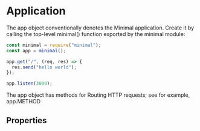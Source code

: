 # Application

The app object conventionally denotes the Minimal application. Create it by calling the top-level minimal() function exported by the minimal module:

```js filename="app.js" {2} copy
const minimal = require("minimal");
const app = minimal();

app.get("/", (req, res) => {
  res.send("hello world");
});

app.listen(3000);
```

The app object has methods for Routing HTTP requests; see for example, app.METHOD

## Properties
